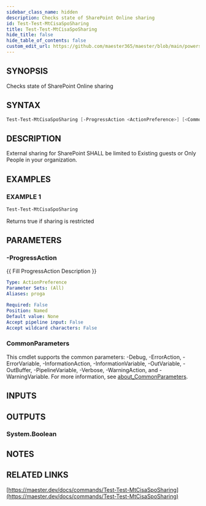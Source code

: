 ```yaml
---
sidebar_class_name: hidden
description: Checks state of SharePoint Online sharing
id: Test-Test-MtCisaSpoSharing
title: Test-Test-MtCisaSpoSharing
hide_title: false
hide_table_of_contents: false
custom_edit_url: https://github.com/maester365/maester/blob/main/powershell/public/Test-Test-MtCisaSpoSharing.ps1
---
```


## SYNOPSIS

Checks state of SharePoint Online sharing

## SYNTAX

```powershell
Test-Test-MtCisaSpoSharing [-ProgressAction <ActionPreference>] [<CommonParameters>]
```

## DESCRIPTION

External sharing for SharePoint SHALL be limited to Existing guests or Only People in your organization.

## EXAMPLES

### EXAMPLE 1

```powershell
Test-Test-MtCisaSpoSharing
```

Returns true if sharing is restricted

## PARAMETERS

### -ProgressAction

\{\{ Fill ProgressAction Description \}\}

```yaml
Type: ActionPreference
Parameter Sets: (All)
Aliases: proga

Required: False
Position: Named
Default value: None
Accept pipeline input: False
Accept wildcard characters: False
```

### CommonParameters

This cmdlet supports the common parameters: -Debug, -ErrorAction, -ErrorVariable, -InformationAction, -InformationVariable, -OutVariable, -OutBuffer, -PipelineVariable, -Verbose, -WarningAction, and -WarningVariable. For more information, see [about_CommonParameters](http://go.microsoft.com/fwlink/?LinkID=113216).

## INPUTS

## OUTPUTS

### System.Boolean

## NOTES

## RELATED LINKS

[https://maester.dev/docs/commands/Test-Test-MtCisaSpoSharing](https://maester.dev/docs/commands/Test-Test-MtCisaSpoSharing)
